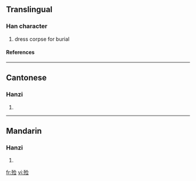 {{see|殮}}

==Translingual==
===Han character===
{{Han char|rn=78|rad=歹|as=07|sn=11|four=|canj=一弓人一一 (MNOMM)}}
# dress corpse for burial
====References====
{{Han ref|kx=0581.131|hdz=21387.240|uh=6B93|ud=27539}}

----
==Cantonese==
===Hanzi===
{{yue-hanzi|jyut=|y=lim6}}
# {{defn|Cantonese}}

----
==Mandarin==
===Hanzi===
{{cmn-hanzi|tra=殮|pin=[[liàn]] ([[lian4]])|wg=lien<sup>4</sup>}}
# {{defn|Mandarin}}

[[fr:殓]]
[[vi:殓]]